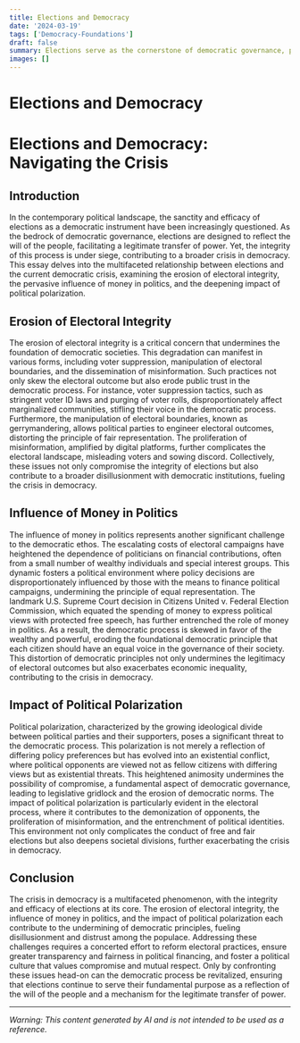 ```yaml
---
title: Elections and Democracy
date: '2024-03-19'
tags: ['Democracy-Foundations']
draft: false
summary: Elections serve as the cornerstone of democratic governance, providing a mechanism through which the will of the people is expressed and authority is legitimately transferred. However, the integrity and efficacy of elections in fulfilling their democratic purpose have come under scrutiny, raising concerns about their role in both reflecting and exacerbating the crisis in democracy. This essay explores various dimensions of how elections relate to the current democratic crisis, focusing on three 
images: []
---
```



# Elections and Democracy

# Elections and Democracy: Navigating the Crisis

## Introduction

In the contemporary political landscape, the sanctity and efficacy of elections as a democratic instrument have been increasingly questioned. As the bedrock of democratic governance, elections are designed to reflect the will of the people, facilitating a legitimate transfer of power. Yet, the integrity of this process is under siege, contributing to a broader crisis in democracy. This essay delves into the multifaceted relationship between elections and the current democratic crisis, examining the erosion of electoral integrity, the pervasive influence of money in politics, and the deepening impact of political polarization.

## Erosion of Electoral Integrity

The erosion of electoral integrity is a critical concern that undermines the foundation of democratic societies. This degradation can manifest in various forms, including voter suppression, manipulation of electoral boundaries, and the dissemination of misinformation. Such practices not only skew the electoral outcome but also erode public trust in the democratic process. For instance, voter suppression tactics, such as stringent voter ID laws and purging of voter rolls, disproportionately affect marginalized communities, stifling their voice in the democratic process. Furthermore, the manipulation of electoral boundaries, known as gerrymandering, allows political parties to engineer electoral outcomes, distorting the principle of fair representation. The proliferation of misinformation, amplified by digital platforms, further complicates the electoral landscape, misleading voters and sowing discord. Collectively, these issues not only compromise the integrity of elections but also contribute to a broader disillusionment with democratic institutions, fueling the crisis in democracy.

## Influence of Money in Politics

The influence of money in politics represents another significant challenge to the democratic ethos. The escalating costs of electoral campaigns have heightened the dependence of politicians on financial contributions, often from a small number of wealthy individuals and special interest groups. This dynamic fosters a political environment where policy decisions are disproportionately influenced by those with the means to finance political campaigns, undermining the principle of equal representation. The landmark U.S. Supreme Court decision in Citizens United v. Federal Election Commission, which equated the spending of money to express political views with protected free speech, has further entrenched the role of money in politics. As a result, the democratic process is skewed in favor of the wealthy and powerful, eroding the foundational democratic principle that each citizen should have an equal voice in the governance of their society. This distortion of democratic principles not only undermines the legitimacy of electoral outcomes but also exacerbates economic inequality, contributing to the crisis in democracy.

## Impact of Political Polarization

Political polarization, characterized by the growing ideological divide between political parties and their supporters, poses a significant threat to the democratic process. This polarization is not merely a reflection of differing policy preferences but has evolved into an existential conflict, where political opponents are viewed not as fellow citizens with differing views but as existential threats. This heightened animosity undermines the possibility of compromise, a fundamental aspect of democratic governance, leading to legislative gridlock and the erosion of democratic norms. The impact of political polarization is particularly evident in the electoral process, where it contributes to the demonization of opponents, the proliferation of misinformation, and the entrenchment of political identities. This environment not only complicates the conduct of free and fair elections but also deepens societal divisions, further exacerbating the crisis in democracy.

## Conclusion

The crisis in democracy is a multifaceted phenomenon, with the integrity and efficacy of elections at its core. The erosion of electoral integrity, the influence of money in politics, and the impact of political polarization each contribute to the undermining of democratic principles, fueling disillusionment and distrust among the populace. Addressing these challenges requires a concerted effort to reform electoral practices, ensure greater transparency and fairness in political financing, and foster a political culture that values compromise and mutual respect. Only by confronting these issues head-on can the democratic process be revitalized, ensuring that elections continue to serve their fundamental purpose as a reflection of the will of the people and a mechanism for the legitimate transfer of power.

---
*Warning: This content generated by AI and is not intended to be used as a reference.*
